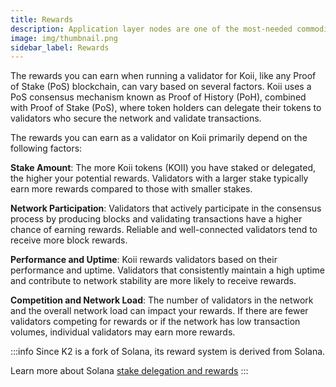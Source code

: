 ```yaml
---
title: Rewards
description: Application layer nodes are one of the most-needed commodities in Web3.
image: img/thumbnail.png
sidebar_label: Rewards
---
```



The rewards you can earn when running a validator for Koii, like any Proof of Stake (PoS) blockchain, can vary based on several factors. Koii uses a PoS consensus mechanism known as Proof of History (PoH), combined with Proof of Stake (PoS), where token holders can delegate their tokens to validators who secure the network and validate transactions.

The rewards you can earn as a validator on Koii primarily depend on the following factors:

**Stake Amount**: The more Koii tokens (KOII) you have staked or delegated, the higher your potential rewards. Validators with a larger stake typically earn more rewards compared to those with smaller stakes.

**Network Participation**: Validators that actively participate in the consensus process by producing blocks and validating transactions have a higher chance of earning rewards. Reliable and well-connected validators tend to receive more block rewards.

**Performance and Uptime**: Koii rewards validators based on their performance and uptime. Validators that consistently maintain a high uptime and contribute to network stability are more likely to receive rewards.

**Competition and Network Load**: The number of validators in the network and the overall network load can impact your rewards. If there are fewer validators competing for rewards or if the network has low transaction volumes, individual validators may earn more rewards.

:::info
Since K2 is a fork of Solana, its reward system is derived from Solana.

Learn more about Solana [stake delegation and rewards](https://docs.solana.com/cluster/stake-delegation-and-rewards#earning-credits)
:::
